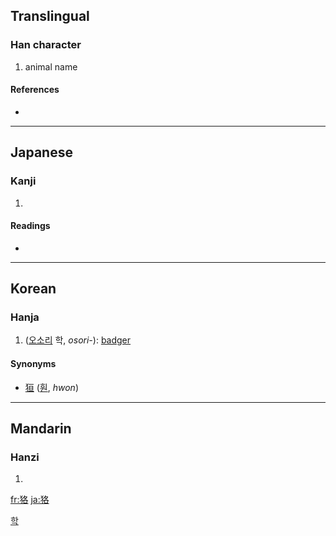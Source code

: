 {{also|貉}}
==Translingual==

===Han character===
{{Han char|rn=94|rad=犬|as=06|sn=9|four=|canj=大竹竹水口 (KHHER)}}

# animal name

====References====
* {{Han ref|kx=0710.060|dkj=20366|dj=1122.120|hdz=21345.060|uh=72E2|ud=29410}}

----

==Japanese==

===Kanji===
{{ja-kanji|grade=|rs=犬06}}

# {{defn|Japanese}}

====Readings====
* {{ja-readings|on=[[かく]] (kaku)|kun=[[むじな]] (mujina)}}

----

==Korean==

===Hanja===
{{ko-hanja|hangeul=학|eumhun=|rv=hak|mr=hak|y=hak}}

# ([[오소리]] 학, ''osori-''): [[badger]]

====Synonyms====
* [[狟]] ([[훤]], ''hwon'')

[[Category:Hanja readings|학]]
 
----

==Mandarin==

===Hanzi===
{{cmn-hanzi|pin=[[hé]] ([[he2]]), [[xún]] ([[xun2]])|wg=ho<sup>2</sup>, hsün<sup>2</sup>}}

# {{defn|Mandarin}}

[[fr:狢]]
[[ja:狢]]